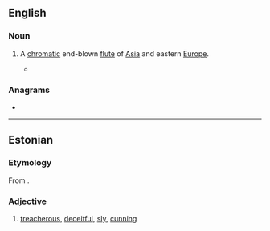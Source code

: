 ==English==
{{wikipedia}}

===Noun===
{{en-noun}}

# {{lb|en|musical instrument}} A [[chromatic]] end-blown [[flute]] of [[Asia]] and eastern [[Europe]].
#* {{quote-journal|en|date=July 27, 2007|author=The New York Times|title=Jazz Listings|work=New York Times|url=http://www.nytimes.com/2007/07/27/arts/music/27jazz.html
|passage=MATT DARRIAU’S PARADOX TRIO (Thursday) In addition to Mr. Darriau  on clarinet and saxophones as well as '''kaval''' (an end-blown flute) and gaida (a kind of bagpipe)  this exuberant Bulgarian-improv band features Brad Shepik’s guitars, Rufus Cappadocia’s cello and Seido Salifoski’s hand drums.}}

===Anagrams===
* {{anagrams|en|a=aaklv|Valka}}

----

==Estonian==

===Etymology===
From {{inh|et|fiu-fin-pro|*kavala}}.

===Adjective===
{{et-adj|kavala|kavalat}}

# [[treacherous]], [[deceitful]], [[sly]], [[cunning]]